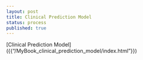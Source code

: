 ```yaml
---
layout: post
title: Clinical Prediction Model
status: process
published: true
---
```


[Clinical Prediction Model]
({{"/MyBook_clinical_prediction_model/index.html"}})
